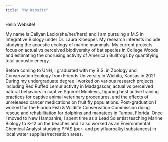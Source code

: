 ---
title: "My Website"
---
Hello Website!

My name is Callyan Lacio(she/her/hers) and I am pursuing a M.S in Integrative Biology under Dr. Laura Kloepper. My research interests include studying the acoustic ecology of marine mammals. My current projects focus on actual vs perceived biodiversity of bat species in College Woods and estimating the chorusing activity of American Bullfrogs by quantifying total acoustic energy. 

Before coming to UNH, I graduated with my B.S. in Zoology and Conservation Ecology from Friends University in Wichita, Kansas in 2021. During my undergraduate degree I worked on various research projects including Red Ruffed Lemur activity in Madagascar, actual vs perceived natural behaviors in captive Squirrel Monkeys, figuring best active training practices for captive animal veterinary procedures, and the effects of unreleased cancer medications on fruit fly populations. Post-graduation I worked for the Florida Fish & Wildlife Conservation Commission doing rescue and rehabilitation for dolphins and manatees in Tampa, Florida. Once I moved to New Hampshire, I spent time as a Lead Scientist teaching Marine Biology to K-12 on the beaches and I also worked as an Environmental Chemical Analyst studying PFAS (per- and polyfluoroalkyl substances) in local water supplies/recreation areas. 